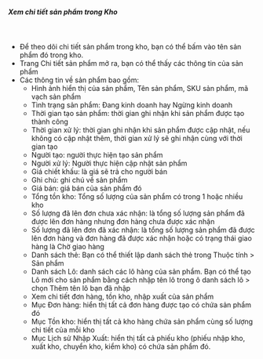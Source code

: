 ##### Xem chi tiết sản phẩm trong Kho

<br />

- Để theo dõi chi tiết sản phẩm trong kho, bạn có thể bấm vào tên sản phẩm đó trong kho.
- Trang Chi tiết sản phẩm mở ra, bạn có thể thấy các thông tin của sản phẩm
- Các thông tin về sản phẩm bao gồm:
  - Hình ảnh hiển thị của sản phẩm, Tên sản phẩm, SKU sản phẩm, mã vạch sản phẩm
  - Tình trạng sản phẩm: Đang kinh doanh hay Ngừng kinh doanh
  - Thời gian tạo sản phẩm: thời gian ghi nhận khi sản phẩm được tạo thành công
  - Thời gian xử lý: thời gian ghi nhận khi sản phẩm được cập nhật, nếu không có cập nhật thêm, thời gian xử lý sẽ ghi nhận cùng với thời gian tạo
  - Người tạo: người thực hiện tạo sản phẩm
  - Người xử lý: Người thực hiện cập nhật sản phẩm
  - Giá chiết khấu: là giá sẽ trả cho người bán
  - Ghi chú: ghi chú về sản phẩm
  - Giá bán: giá bán của sản phẩm đó
  - Tổng tồn kho: Tổng số lượng của sản phẩm có trong 1 hoặc nhiều kho
  - Số lượng đã lên đơn chưa xác nhận: là tổng số lượng sản phẩm đã được lên đơn hàng nhưng đơn hàng chưa được xác nhận
  - Số lượng đã lên đơn đã xác nhận: là tổng số lượng sản phẩm đã được lên đơn hàng và đơn hàng đã được xác nhận hoặc có trạng thái giao hàng là Chờ giao hàng
  - Danh sách thẻ: Bạn có thể thiết lập danh sách thẻ trong Thuộc tính > Sản phẩm
  - Danh sách Lô: danh sách các lô hàng của sản phẩm. Bạn có thể tạo Lô mới cho sản phẩm bằng cách nhập tên lô trong ô danh sách lô > chọn Thêm tên lô bạn đã nhập
  - Xem chi tiết đơn hàng, tồn kho, nhập xuất của sản phẩm
  - Mục Đơn hàng: hiển thị tất cả đơn hàng được tạo có chứa sản phẩm đó
  - Mục Tồn kho: hiển thị tất cả kho hàng chứa sản phẩm cùng số lượng chi tiết của mỗi kho
  - Mục Lịch sử Nhập Xuất: hiển thị tất cả phiếu kho (phiếu nhập kho, xuất kho, chuyển kho, kiểm kho) có chứa sản phẩm đó.
